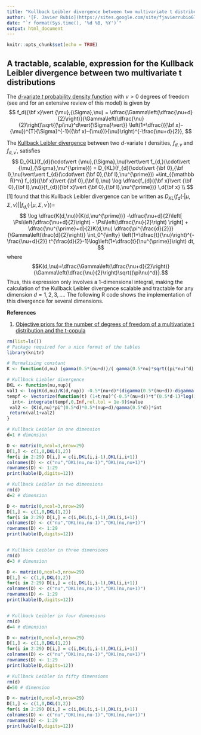 ---
title: "Kullback Leibler divergence between two multivariate t distributions"
author: '[F. Javier Rubio](https://sites.google.com/site/fjavierrubio67/) and Cristiano Villa'
date: "`r format(Sys.time(), '%d %B, %Y')`"
output: html_document
---

```{r setup, include=FALSE}
knitr::opts_chunk$set(echo = TRUE)
```

## A tractable, scalable, expression for the Kullback Leibler divergence between two multivariate t distributions

The [$d$-variate $t$ probability density function](https://en.wikipedia.org/wiki/Multivariate_t-distribution) with $\nu>0$ degrees of freedom (see \citealp{L94} and \citealp{K04} for an extensive review of this model) is given by
$$
f_d({\bf x}\vert {\mu},{\Sigma},\nu) = \dfrac{\Gamma\left(\dfrac{\nu+d}{2}\right)}{\Gamma\left(\dfrac{\nu}{2}\right)\sqrt{(\pi\nu)^d\vert{\Sigma}\vert}}  \left(1+\dfrac{({\bf x}-{\mu})^{T}{\Sigma}^{-1}({\bf x}-{\mu})}{\nu}\right)^{-\frac{\nu+d}{2}},
$$

The [Kullback Leibler divergence](https://en.wikipedia.org/wiki/Kullback%E2%80%93Leibler_divergence) between two $d$-variate $t$ densities, $f_{d,\nu}$ and $f_{d,\nu^{\prime}}$, satisfies
$$
  D_{KL}(f_{d}(\cdot\vert {\mu},{\Sigma},\nu)\vert\vert f_{d,}(\cdot\vert {\mu},{\Sigma},\nu^{\prime})) = D_{KL}(f_{d}(\cdot\vert {\bf 0},{\bf I},\nu)\vert\vert f_{d}(\cdot\vert  {\bf 0},{\bf I},\nu^{\prime}))
  =\int_{{\mathbb R}^n} f_{d}({\bf x}\vert {\bf 0},{\bf I},\nu) \log \dfrac{f_{d}({\bf x}\vert {\bf 0},{\bf I},\nu)}{f_{d}({\bf x}\vert {\bf 0},{\bf I},\nu^{\prime})} \,d{\bf x} \\
$$
[1] found that this Kullback Leibler divergence can be written as $D_{KL}(f_{d}(\cdot\vert {\mu},{\Sigma},\nu)\vert\vert f_{d,}(\cdot\vert {\mu},{\Sigma},\nu^{\prime})) =$
$$
\log \dfrac{K(d,\nu)}{K(d,\nu^{\prime})} -\dfrac{\nu+d}{2}\left[ \Psi\left(\dfrac{\nu+d}{2}\right) - \Psi\left(\dfrac{\nu}{2}\right)  \right] + \dfrac{\nu^{\prime}+d}{2}K(d,\nu) \dfrac{\pi^{\frac{d}{2}}}{\Gamma\left(\frac{d}{2}\right)}  \int_0^{\infty} \left(1+\dfrac{t}{\nu}\right)^{-\frac{\nu+d}{2}} t^{\frac{d}{2}-1}\log\left(1+\dfrac{t}{\nu^{\prime}}\right) dt,
$$
where
$$K(d,\nu)=\dfrac{\Gamma\left(\dfrac{\nu+d}{2}\right)}{\Gamma\left(\dfrac{\nu}{2}\right)\sqrt{(\pi\nu)^d}}.$$
Thus, this expression only involves a 1-dimensional integral, making the calculation of the Kullback Leibler divergence scalable and tractable for any dimension $d=1,2,3,\dots$. The following R code shows the implementation of this divergence for several dimensions.

**References**

1. [Objective priors for the number of degrees of freedom of a multivariate t distribution and the t-copula](https://arxiv.org/abs/1701.05638)

```{r}
rm(list=ls())
# Package required for a nice format of the tables 
library(knitr) 

# Normalising constant
K <- function(d,nu) (gamma(0.5*(nu+d))/( gamma(0.5*nu)*sqrt((pi*nu)^d) ))

# Kullback Liebler divergence
DKL <- function(nu,nup){
val1 <- log(K(d,nu)/K(d,nup)) -0.5*(nu+d)*(digamma(0.5*(nu+d))-digamma(0.5*nu))  
tempf <- Vectorize(function(t) (1+t/nu)^(-0.5*(nu+d))*t^(0.5*d-1)*log(1+t/nup))
  int<- integrate(tempf,0,Inf,rel.tol = 1e-9)$value
 val2 <- (K(d,nu)*pi^(0.5*d)*0.5*(nup+d)/gamma(0.5*d))*int
 return(val1+val2)
}

# Kullback Leibler in one dimension
d=1 # dimension

D <- matrix(0,ncol=3,nrow=29)
D[1,] <- c(1,0,DKL(1,2))
for(i in 2:29) D[i,] = c(i,DKL(i,i-1),DKL(i,i+1))
colnames(D) <- c("nu","DKL(nu,nu-1)","DKL(nu,nu+1)")
rownames(D) <- 1:29
print(kable(D,digits=12))

# Kullback Leibler in two dimensions
rm(d)
d=2 # dimension

D <- matrix(0,ncol=3,nrow=29)
D[1,] <- c(1,0,DKL(1,2))
for(i in 2:29) D[i,] = c(i,DKL(i,i-1),DKL(i,i+1))
colnames(D) <- c("nu","DKL(nu,nu-1)","DKL(nu,nu+1)")
rownames(D) <- 1:29
print(kable(D,digits=12))


# Kullback Leibler in three dimensions
rm(d)
d=3 # dimension

D <- matrix(0,ncol=3,nrow=29)
D[1,] <- c(1,0,DKL(1,2))
for(i in 2:29) D[i,] = c(i,DKL(i,i-1),DKL(i,i+1))
colnames(D) <- c("nu","DKL(nu,nu-1)","DKL(nu,nu+1)")
rownames(D) <- 1:29
print(kable(D,digits=12))


# Kullback Leibler in four dimensions
rm(d)
d=4 # dimension

D <- matrix(0,ncol=3,nrow=29)
D[1,] <- c(1,0,DKL(1,2))
for(i in 2:29) D[i,] = c(i,DKL(i,i-1),DKL(i,i+1))
colnames(D) <- c("nu","DKL(nu,nu-1)","DKL(nu,nu+1)")
rownames(D) <- 1:29
print(kable(D,digits=12))

# Kullback Leibler in fifty dimensions
rm(d)
d=50 # dimension

D <- matrix(0,ncol=3,nrow=29)
D[1,] <- c(1,0,DKL(1,2))
for(i in 2:29) D[i,] = c(i,DKL(i,i-1),DKL(i,i+1))
colnames(D) <- c("nu","DKL(nu,nu-1)","DKL(nu,nu+1)")
rownames(D) <- 1:29
print(kable(D,digits=12))
```

